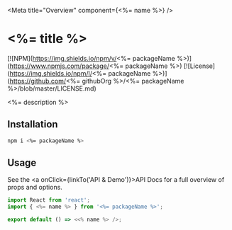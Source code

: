 
<Meta title="Overview" component={<%= name %>} />

# <%= title %>

[![NPM](https://img.shields.io/npm/v/<%= packageName %>)](https://www.npmjs.com/package/<%= packageName %>) [![License](https://img.shields.io/npm/l/<%= packageName %>)](https://github.com/<%= githubOrg %>/<%= packageName %>/blob/master/LICENSE.md)

<%= description %>

## Installation

```sh
npm i <%= packageName %>
```

## Usage

See the <a onClick={linkTo('API & Demo')}>API Docs</a> for a full overview of props and options.

```js
import React from 'react';
import { <%= name %> } from '<%= packageName %>';

export default () => <<% name %> />;
```
